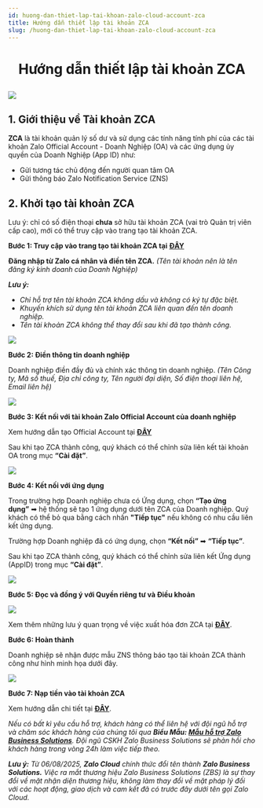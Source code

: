 ```yaml
---
id: huong-dan-thiet-lap-tai-khoan-zalo-cloud-account-zca
title: Hướng dẫn thiết lập tài khoản ZCA
slug: /huong-dan-thiet-lap-tai-khoan-zalo-cloud-account-zca
---
```


# <p align="center">Hướng dẫn thiết lập tài khoản ZCA</p>

<p style={{ textAlign: "center" }}>
  <img src="https://stc-oa.zdn.vn/uploads/020b4e78dfd0fc9eec35e666e630281d.jpeg" />
</p>

## 1. Giới thiệu về Tài khoản ZCA

**ZCA** là tài khoản quản lý số dư và sử dụng các tính năng tính phí của các tài khoản Zalo Official Account - Doanh Nghiệp (OA) và các ứng dụng ủy quyền của Doanh Nghiệp (App ID) như:

- Gửi tương tác chủ động đến người quan tâm OA
- Gửi thông báo Zalo Notification Service (ZNS)

## 2. Khởi tạo tài khoản ZCA

Lưu ý: chỉ có số điện thoại **chưa** sở hữu tài khoản ZCA (vai trò Quản trị viên cấp cao), mới có thể truy cập vào trang tạo tài khoản ZCA.

**Bước 1: Truy cập vào trang tạo tài khoản ZCA tại** [**ĐÂY**](https://account.zalo.cloud/account/create?utm_source=oa&utm_medium=blog)

**Đăng nhập từ Zalo cá nhân và điền tên ZCA.** _(Tên tài khoản nên là tên đăng ký kinh doanh của Doanh Nghiệp)_

_**Lưu ý:**_

- _Chỉ hỗ trợ tên tài khoản ZCA không dấu và không có ký tự đặc biệt._
- _Khuyến khích sử dụng tên tài khoản ZCA liên quan đến tên doanh nghiệp._
- _Tên tài khoản ZCA không thể thay đổi sau khi đã tạo thành công._

<p style={{ textAlign: "center" }}>
  <img src="https://stc-oa.zdn.vn/uploads/28b479047f85708c1f2ec13663f72678.png" />
</p>

**Bước 2: Điền thông tin doanh nghiệp**

Doanh nghiệp điền đầy đủ và chính xác thông tin doanh nghiệp. _(Tên Công ty, Mã số thuế, Địa chỉ công ty, Tên người đại diện, Số điện thoại liên hệ, Email liên hệ)_

<p style={{ textAlign: "center" }}>
  <img src="https://stc-oa.zdn.vn/uploads/241ca05ac01350c906957e1fc5f6e77b.png" />
</p>

**Bước 3: Kết nối với tài khoản Zalo Official Account của doanh nghiệp**

Xem hướng dẫn tạo Official Account tại [**ĐÂY**](https://oa.zalo.me/home/documents/vie/guides/khoi-tao-zalo-official-account_61)

Sau khi tạo ZCA thành công, quý khách có thể chỉnh sửa liên kết tài khoản OA trong mục **“Cài đặt”**.

<p style={{ textAlign: "center" }}>
  <img src="https://stc-oa.zdn.vn/uploads/8b504056e7a2ff78f95a6f0d9f3764f9.png" />
</p>

**Bước 4: Kết nối với ứng dụng**

Trong trường hợp Doanh nghiệp chưa có Ứng dụng, chọn **“Tạo ứng dụng”** ➡ hệ thống sẽ tạo 1 ứng dụng dưới tên ZCA của Doanh nghiệp. Quý khách có thể bỏ qua bằng cách nhấn **"Tiếp tục"** nếu không có nhu cầu liên kết ứng dụng.

Trường hợp Doanh nghiệp đã có ứng dụng, chọn **“Kết nối”** ➡ **“Tiếp tục”**.

Sau khi tạo ZCA thành công, quý khách có thể chỉnh sửa liên kết Ứng dụng (AppID) trong mục **“Cài đặt”**.

<p style={{ textAlign: "center" }}>
  <img src="https://stc-oa.zdn.vn/uploads/0304c1d56958a89a6aa23ce4206b6423.png" />
</p>

**Bước 5: Đọc và đồng ý với Quyền riêng tư và Điều khoản**

<p style={{ textAlign: "center" }}>
  <img src="https://stc-oa.zdn.vn/uploads/62adfa5034547414e0241b7f8a192052.png" />
</p>

Xem thêm những lưu ý quan trọng về việc xuất hóa đơn ZCA tại [**ĐÂY**](https://zalo.cloud/blog/nhung-luu-y-quan-trong-ve-viec-xuat-hoa-don-tren-zalo-cloud/vvurkeybbvj7aa6r76).

**Bước 6: Hoàn thành**

Doanh nghiệp sẽ nhận được mẫu ZNS thông báo tạo tài khoản ZCA thành công như hình minh họa dưới đây.

<p style={{ textAlign: "center" }}>
  <img src="https://stc-oa.zdn.vn/uploads/10e5fa3e91528045a7ee717615d1678b.png" />
</p>

**Bước 7: Nạp tiền vào tài khoản ZCA**

Xem hướng dẫn chi tiết tại [**ĐÂY**](https://zalo.cloud/blog/huong-dan-nap-tien-vao-tai-khoan-zalo-cloud-account-zca-/dbuegyjqepvn9gk79q).

_Nếu có bất kì yêu cầu hỗ trợ, khách hàng có thể liên hệ với đội ngũ hỗ trợ và chăm sóc khách hàng của chúng tôi qua **Biểu Mẫu: [Mẫu hỗ trợ Zalo Business Solutions](https://go.zalo.me/SupportZBS )**. Đội ngũ CSKH Zalo Business Solutions sẽ phản hồi cho khách hàng trong vòng 24h làm việc tiếp theo._

_**Lưu ý:**_ _Từ 06/08/2025, **Zalo Cloud** chính thức đổi tên thành **Zalo Business Solutions.** Việc ra mắt thương hiệu Zalo Business Solutions (ZBS) là sự thay đổi về mặt nhận diện thương hiệu, không làm thay đổi về mặt pháp lý đối với các hoạt động, giao dịch và cam kết đã có trước đây dưới tên gọi Zalo Cloud._
